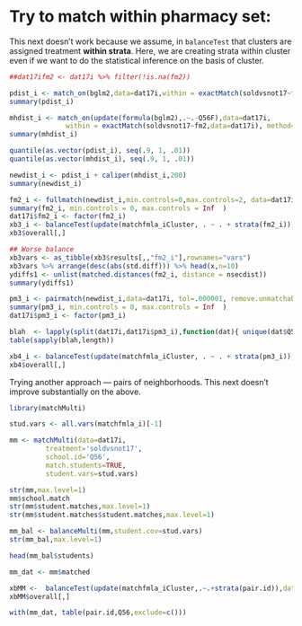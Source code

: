 

# Try to match within pharmacy set:

This next doesn't work because we assume, in `balanceTest` that clusters are assigned treatment **within strata**. Here, we are creating strata within cluster even if we want to do the statistical inference on the basis of cluster.

```r

##dat17ifm2 <- dat17i %>% filter(!is.na(fm2))

pdist_i <- match_on(bglm2,data=dat17i,within = exactMatch(soldvsnot17~fm2,data=dat17i))
summary(pdist_i)

mhdist_i <- match_on(update(formula(bglm2),.~.-Q56F),data=dat17i,
		      within = exactMatch(soldvsnot17~fm2,data=dat17i), method="rank_mahalanobis")
summary(mhdist_i)

quantile(as.vector(pdist_i), seq(.9, 1, .01))
quantile(as.vector(mhdist_i), seq(.9, 1, .01))

newdist_i <- pdist_i + caliper(mhdist_i,200)
summary(newdist_i)

fm2_i <- fullmatch(newdist_i,min.controls=0,max.controls=2, data=dat17i, tol=.000001)
summary(fm2_i, min.controls = 0, max.controls = Inf  )
dat17i$fm2_i <- factor(fm2_i)
xb3_i <- balanceTest(update(matchfmla_iCluster, . ~ . + strata(fm2_i)), data = dat17i, report = "all",p.adjust.method="holm")
xb3$overall[,]

## Worse balance
xb3vars <- as_tibble(xb3$results[,,"fm2_i"],rownames="vars")
xb3vars %>% arrange(desc(abs(std.diff))) %>% head(x,n=10)
ydiffs1 <- unlist(matched.distances(fm2_i, distance = nsecdist))
summary(ydiffs1)

pm3_i <- pairmatch(newdist_i,data=dat17i, tol=.000001, remove.unmatchables=TRUE)
summary(pm3_i, min.controls = 0, max.controls = Inf  )
dat17i$pm3_i <- factor(pm3_i)

blah  <- lapply(split(dat17i,dat17i$pm3_i),function(dat){ unique(dat$Q56) })
table(sapply(blah,length))

xb4_i <- balanceTest(update(matchfmla_iCluster, . ~ . + strata(pm3_i)), data = dat17i, report = "all",p.adjust.method="holm")
xb4$overall[,]

```

Trying another approach --- pairs of neighborhoods. This next doesn't improve substantially on the above.

```r
library(matchMulti)

stud.vars <- all.vars(matchfmla_i)[-1]

mm <- matchMulti(data=dat17i,
		 treatment='soldvsnot17',
		 school.id='Q56',
		 match.students=TRUE,
		 student.vars=stud.vars)

str(mm,max.level=1)
mm$school.match
str(mm$student.matches,max.level=1)
str(mm$student.matches$student.matches,max.level=1)

mm_bal <- balanceMulti(mm,student.cov=stud.vars)
str(mm_bal,max.level=1)

head(mm_bal$students)

mm_dat <- mm$matched

xbMM <-  balanceTest(update(matchfmla_iCluster,.~.+strata(pair.id)),data=mm_dat,report="all")
xbMM$overall[,]

with(mm_dat, table(pair.id,Q56,exclude=c()))

```


